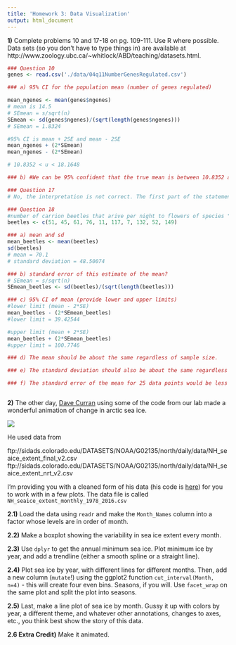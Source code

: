 ```yaml
---
title: 'Homework 3: Data Visualization'
output: html_document
---
```


**1)** Complete problems 10 and 17-18 on pg. 109-111. Use R where possible. Data sets (so you don’t have to type things in) are available at http://www.zoology.ubc.ca/~whitlock/ABD/teaching/datasets.html.

```r
### Question 10
genes <- read.csv('./data/04q11NumberGenesRegulated.csv')

### a) 95% CI for the population mean (number of genes regulated)

mean_ngenes <- mean(genes$ngenes)
# mean is 14.5
# SEmean = s/sqrt(n)
SEmean <- sd(genes$ngenes)/(sqrt(length(genes$ngenes)))
# SEmean = 1.8324

#95% CI is mean + 2SE and mean - 2SE
mean_ngenes + (2*SEmean)
mean_ngenes - (2*SEmean)

# 10.8352 < u < 18.1648

### b) #We can be 95% confident that the true mean is between 10.8352 and 18.1648
```

```r
### Question 17
# No, the interpretation is not correct. The first part of the statement that there is a 95% chance that the actual result is between 0.9 and 3.1 is correct. However, no further assumption (like it being higher or lower than the range values) can be made about the 5% chance it is not.
```

```r
### Question 18
#number of carrion beetles that arive per night to flowers of species "Amorphophallus johnsonii"
beetles <- c(51, 45, 61, 76, 11, 117, 7, 132, 52, 149)

### a) mean and sd
mean_beetles <- mean(beetles) 
sd(beetles)
# mean = 70.1
# standard deviation = 48.50074

### b) standard error of this estimate of the mean?
# SEmean = s/sqrt(n)
SEmean_beetles <- sd(beetles)/(sqrt(length(beetles)))

### c) 95% CI of mean (provide lower and upper limits)
#lower limit (mean - 2*SE)
mean_beetles - (2*SEmean_beetles)
#lower limit = 39.42544

#upper limit (mean + 2*SE)
mean_beetles + (2*SEmean_beetles)
#upper limit = 100.7746

### d) The mean should be about the same regardless of sample size.

### e) The standard deviation should also be about the same regardless of sample size. 

### f) The standard error of the mean for 25 data points would be less than the standard error of the mean for the 10 given data points. 



```

**2)** The other day, [Dave Curran](https://twitter.com/iamreddave) using some of the code from our lab made a wonderful animation of change in arctic sea ice.

![](https://i.redd.it/9r9ook3d5xlx.gif)

He used data from   

ftp://sidads.colorado.edu/DATASETS/NOAA/G02135/north/daily/data/NH_seaice_extent_final_v2.csv
ftp://sidads.colorado.edu/DATASETS/NOAA/G02135/north/daily/data/NH_seaice_extent_nrt_v2.csv

I'm providing you with a cleaned form of his data (his code is [here](https://gist.github.com/cavedave/c5c2224c8c38661236c1c1ce894fd28f)) for you to work with in a few plots. The data file is called `NH_seaice_extent_monthly_1978_2016.csv`

**2.1)** Load the data using `readr` and make the `Month_Names` column into a factor whose levels are in order of month.

**2.2)** Make a boxplot showing the variability in sea ice extent every month.

**2.3)** Use `dplyr` to get the annual minimum sea ice. Plot minimum ice by year, and add a trendline (either a smooth spline or a straight line).

**2.4)** Plot sea ice by year, with different lines for different months. Then, add a new column (`mutate`!) using the ggplot2 function `cut_interval(Month, n=4)` - this will create four even bins. Seasons, if you will. Use `facet_wrap` on the same plot and split the plot into seasons.

**2.5)** Last, make a line plot of sea ice by month. Gussy it up with colors by year, a different theme, and whatever other annotations, changes to axes, etc., you think best show the story of this data.

**2.6 Extra Credit)** Make it animated.
